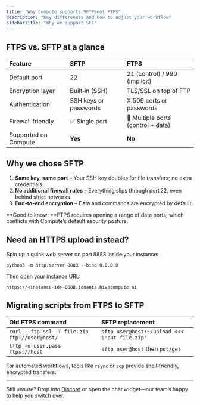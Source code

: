 ```yaml
---
title: "Why Compute supports SFTP—not FTPS"
description: "Key differences and how to adjust your workflow"
sidebarTitle: "Why we support SFT"
---
```


## FTPS vs. SFTP at a glance

| Feature              | SFTP                  | FTPS                               |
| :------------------- | :-------------------- | :--------------------------------- |
| Default port         | 22                    | 21 (control) / 990 (implicit)      |
| Encryption layer     | Built‑in (SSH)        | TLS/SSL on top of FTP              |
| Authentication       | SSH keys or passwords | X.509 certs or passwords           |
| Firewall friendly    | ✅ Single port         | 🚧 Multiple ports (control + data) |
| Supported on Compute | **Yes**               | **No**                             |

## Why we chose SFTP

1. **Same key, same port** – Your SSH key doubles for file transfers; no extra credentials.
2. **No additional firewall rules** – Everything slips through port 22, even behind strict networks.
3. **End‑to‑end encryption** – Data and commands are encrypted by default.

<Info>
  **Good to know: **FTPS requires opening a range of data ports, which conflicts with Compute’s default security posture.
</Info>

## Need an HTTPS upload instead?

Spin up a quick web server on port 8888 inside your instance:

```
python3 -m http.server 8888 --bind 0.0.0.0
```

Then open your instance URL:

```
https://<instance-id>-8888.tenants.hivecompute.ai
```

##  Migrating scripts from FTPS to SFTP

| Old FTPS command                              | SFTP replacement                              |
| :-------------------------------------------- | :-------------------------------------------- |
| `curl --ftp-ssl -T file.zip ftp://user@host/` | `sftp user@host:~/upload <<< $'put file.zip'` |
| `lftp -u user,pass ftps://host`               | `sftp user@host` then `put/get`               |

For automated workflows, tools like `rsync` or `scp` provide shell‑friendly, encrypted transfers.

---

Still unsure? Drop into [Discord](https://discord.gg/cTmPDPrMG2) or open the chat widget—our team’s happy to help you switch over.